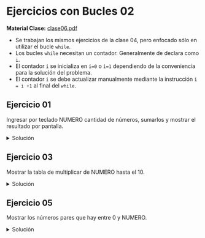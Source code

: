 
# Ejercicios con Bucles 02
**Material Clase:** <a href="/ti3v11/docs/clase06.pdf" target="_blank" rel="noopener noreferrer" className={styles.link}>clase06.pdf</a>

- Se trabajan los mismos ejercicios de la clase 04, pero enfocado sólo en utilizar el bucle `while`.
- Los bucles `while` necesitan un contador. Generalmente de declara como `i`.
- El contador `i` se inicializa en `i=0` o `i=1` dependiendo de la conveniencia para la solución del problema. 
- El contador `i` se debe actualizar manualmente mediante la instrucción `i = i +1` al final del `while`.

## Ejercicio 01
Ingresar por teclado NUMERO cantidad de números, sumarlos y mostrar el resultado por pantalla.

<details>
    <summary style={{color:'red'}}>Solución</summary>
```js
Proceso Ejercicio01
    Definir num Como Entero;
    Definir sum Como Entero;
    Definir i Como Entero;
    sum = 0;
    i = 1;

    Escribir Sin Saltar "Ingresar la cantidad de números: ";
    Leer num;
    Mientras i <= num Hacer
        sum = sum + i;
        i = i + 1;
    FinMientras
    Escribir "La suma de 1 a ", num, " es: ", sum;
FinProceso
```
</details>

## Ejercicio 02
Mostrar en pantalla los números desde 0 hasta NUMERO.

<details>
    <summary style={{color:'red'}}>Solución</summary>
```js
Proceso Ejercicio02
    Definir num Como Entero;
    Definir i Como Entero;
    i = 0;
    
    Escribir Sin Saltar "Ingresar el número a iterar: ";
    Leer num;
    Mientras i <= num Hacer
    	Escribir i;
    	i = i + 1;
    FinMientras
FinProceso
```
</details>

## Ejercicio 03
Mostrar la tabla de multiplicar de NUMERO hasta el 10.

<details>
    <summary style={{color:'red'}}>Solución</summary>
```js
Proceso Ejercicio03
    Definir num Como Entero;
    Definir i Como Entero;
    Definir tabla Como Entero;
    Escribir Sin Saltar "Ingrese el valor de la tabla: ";
    Leer num;
    i = 1;	
    
    Mientras i <= 10 Hacer
        tabla = i * num;
        Escribir i, " * " , num, " = ", tabla;
        i = i + 1;
    FinMientras
FinProceso
```
</details>

## Ejercicio 04
Mostrar el factorial de NUMERO.

<details>
    <summary style={{color:'red'}}>Solución</summary>
```js
Proceso Ejercicio04
    Definir num Como Entero;
    Definir i Como Entero;
    Definir factorial Como Entero;
    Escribir Sin Saltar "Ingrese el valor del número: ";
    Leer num;
    i = 1;
    factorial = 1;

    Mientras i <= num Hacer
    	factorial = factorial * i;
    	i = i + 1;
    FinMientras
    Escribir "El factorial de ", num, " es: ", factorial;
FinProceso
```
</details>

## Ejercicio 05
Mostrar los números pares que hay entre 0 y NUMERO.

<details>
    <summary style={{color:'red'}}>Solución</summary>
```js
Proceso Ejercicio05
    Definir num Como Entero;
    Definir i Como Entero;
    Escribir Sin Saltar "Ingrese un número: ";
    Leer num;
    i = 1;
	
    Escribir "Los números pares entre 0 y ", num, " son:";
    Mientras i < num Hacer
        Si i mod 2 = 0 Entonces
            Escribir i;
        FinSi
        i = i + 1;
    FinMientras
FinProceso
```
</details>